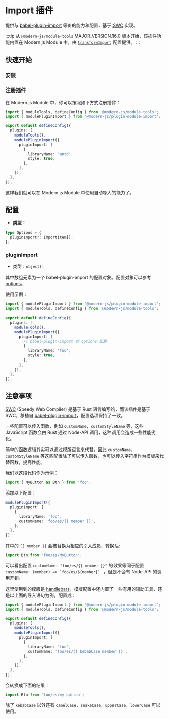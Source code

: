 # Import 插件

提供与 [babel-plugin-import](https://github.com/umijs/babel-plugin-import) 等价的能力和配置，基于 [SWC](https://swc.rs/) 实现。

:::tip
从 `@modern-js/module-tools` MAJOR_VERSION.16.0 版本开始，该插件功能内置在 Modern.js Module 中，由 [`transformImport`](api/config/build-config.html#transformimport)
配置提供。
:::

## 快速开始

### 安装


<PackageManagerTabs command="add @modern-js/plugin-module-import -D" />

### 注册插件

在 Modern.js Module 中，你可以按照如下方式注册插件：

```ts
import { moduleTools, defineConfig } from '@modern-js/module-tools';
import { modulePluginImport } from '@modern-js/plugin-module-import';

export default defineConfig({
  plugins: [
    moduleTools(),
    modulePluginImport({
      pluginImport: [
        {
          libraryName: 'antd',
          style: true,
        },
      ],
    }),
  ],
});
```

这样我们就可以在 Modern.js Module 中使用自动导入的能力了。

## 配置

- **类型：**

```ts
type Options = {
  pluginImport?: ImportItem[];
};
```

### pluginImport

- 类型：`object[]`

其中数组元素为一个 babel-plugin-import 的配置对象。配置对象可以参考 [options](https://github.com/umijs/babel-plugin-import#options)。

使用示例：

```ts
import { modulePluginImport } from '@modern-js/plugin-module-import';
import { moduleTools, defineConfig } from '@modern-js/module-tools';

export default defineConfig({
  plugins: [
    moduleTools(),
    modulePluginImport({
      pluginImport: [
        // babel-plugin-import 的 options 配置
        {
          libraryName: 'foo',
          style: true,
        },
      ],
    }),
  ],
});
```

## 注意事项

[SWC](https://swc.rs/) (Speedy Web Compiler) 是基于 Rust 语言编写的，而该插件是基于 SWC，移植自 [babel-plugin-import](https://github.com/umijs/babel-plugin-import)，配置选项保持了一致。

一些配置可以传入函数，例如 `customName`，`customStyleName` 等，这些 JavaScript 函数会由 Rust 通过 Node-API 调用，这种调用会造成一些性能劣化。

简单的函数逻辑其实可以通过模版语言来代替，因此 `customName`，`customStyleName` 等这些配置除了可以传入函数，也可以传入字符串作为模版来代替函数，提高性能。

我们以这段代码作为示例：

```ts
import { MyButton as Btn } from 'foo';
```

添加以下配置：

```ts
modulePluginImport({
  pluginImport: [
    {
      libraryName: 'foo',
      customName: 'foo/es/{{ member }}',
    },
  ],
});
```

其中的 `{{ member }}` 会被替换为相应的引入成员，转换后:

```ts
import Btn from 'foo/es/MyButton';
```

可以看出配置 `customName: "foo/es/{{ member }}"` 的效果等同于配置 `` customName: (member) => `foo/es/${member}`  `` ，但是不会有 Node-API 的调用开销。

这里使用到的模版是 [handlebars](https://handlebarsjs.com)，模版配置中还内置了一些有用的辅助工具，还是以上面的导入语句为例，配置成：

```ts
import { modulePluginImport } from '@modern-js/plugin-module-import';
import { moduleTools, defineConfig } from '@modern-js/module-tools';

export default defineConfig({
  plugins: [
    moduleTools(),
    modulePluginImport({
      pluginImport: [
        {
          libraryName: 'foo',
          customName: 'foo/es/{{ kebabCase member }}',
        },
      ],
    }),
  ],
});
```

会转换成下面的结果：

```ts
import Btn from 'foo/es/my-button';
```

除了 `kebabCase` 以外还有 `camelCase`，`snakeCase`，`upperCase`，`lowerCase` 可以使用。
